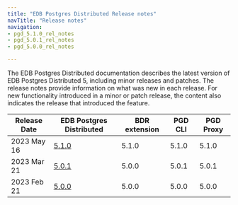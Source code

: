 ```yaml
---
title: "EDB Postgres Distributed Release notes"
navTitle: "Release notes"
navigation:
- pgd_5.1.0_rel_notes
- pgd_5.0.1_rel_notes
- pgd_5.0.0_rel_notes

---
```


The EDB Postgres Distributed documentation describes the latest version of EDB
Postgres Distributed 5, including minor releases and patches. The release notes
provide information on what was new in each release. For new functionality
introduced in a minor or patch release, the content also indicates the release
that introduced the feature.

| Release Date  |   EDB Postgres Distributed   | BDR extension | PGD CLI | PGD Proxy |
| ------------- | ---------------------------- | ------------- | ------- | --------- |
| 2023 May 16   | [5.1.0](pgd_5.1.0_rel_notes) | 5.1.0         | 5.1.0   | 5.1.0     |
| 2023 Mar 21   | [5.0.1](pgd_5.0.1_rel_notes) | 5.0.0         | 5.0.1   | 5.0.1     |
| 2023 Feb 21   | [5.0.0](pgd_5.0.0_rel_notes) | 5.0.0         | 5.0.0   | 5.0.0     |

